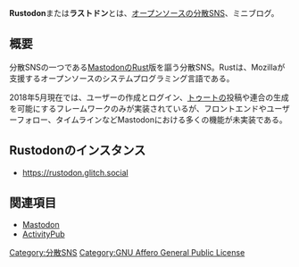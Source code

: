 {{Infobox software
| Name = {{Ruby|Rustodon|ラストドン}}
<!--| Image = -->
| Developer = barzamin
| SourceCode = [https://github.com/rustodon/rustodon GitHub]
| Platform = Linux (サーバーサイド)<br />ウェブ (クライアントサイド)<br />iOS、Android、ウェブなど (サードパーティーのクライアント)
| ProgrammingLanguage = [[w:Rust (プログラミング言語)|Rust]]
| Launch = 2017年12月20日
<!--| Kifu = -->
| License = [[GNU Affero General Public License|AGPL]] 3.0
<!--| Web = -->
<!--| Download = -->
}}'''Rustodon'''または'''ラストドン'''とは、[[オープンソース]]の[[分散SNS]]、ミニブログ。

== 概要 ==
分散SNSの一つである[[Mastodon]]のRust版を謳う分散SNS。Rustは、Mozillaが支援するオープンソースのシステムプログラミング言語である。

2018年5月現在では、ユーザーの作成とログイン、[[トゥート]]の投稿や連合の生成を可能にするフレームワークのみが実装されているが、フロントエンドやユーザーフォロー、タイムラインなどMastodonにおける多くの機能が未実装である。

== Rustodonのインスタンス ==
* https://rustodon.glitch.social

== 関連項目 ==
* [[Mastodon]]
* [[ActivityPub]]

[[Category:分散SNS]]
[[Category:GNU Affero General Public License]]